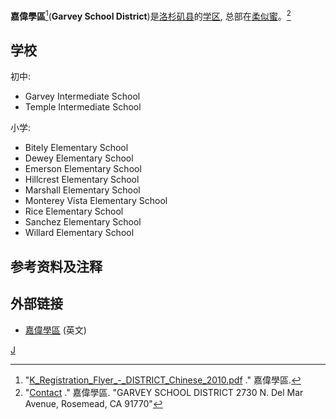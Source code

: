 '''嘉偉學區'''<ref>"[http://www.garvey.k12.ca.us/UserFiles/Servers/Server_51888/File/K_Registration_Flyer_-_DISTRICT_Chinese_2010.pdf K_Registration_Flyer_-_DISTRICT_Chinese_2010.pdf] {{Wayback|url=http://www.garvey.k12.ca.us/UserFiles/Servers/Server_51888/File/K_Registration_Flyer_-_DISTRICT_Chinese_2010.pdf |date=20160304103237 }}." 嘉偉學區.</ref>('''Garvey School District''')是[[洛杉矶县_(加利福尼亚州)|洛杉矶县]]的[[学区|学区]], 总部在[[柔似蜜|柔似蜜]]。<ref>"[http://www.garvey.k12.ca.us/contact/ Contact] {{Wayback|url=http://www.garvey.k12.ca.us/contact/ |date=20110118015630 }}." 嘉偉學區. "GARVEY SCHOOL DISTRICT 2730 N. Del Mar Avenue, Rosemead, CA 91770"</ref>

==学校==
初中:
* Garvey Intermediate School
* Temple Intermediate School

小学:
* Bitely Elementary School  
* Dewey Elementary School
* Emerson Elementary School
* Hillcrest Elementary School
* Marshall Elementary School
* Monterey Vista Elementary School
* Rice Elementary School
* Sanchez Elementary School
* Willard Elementary School

==参考资料及注释==
{{reflist}}

==外部链接==
* [http://www.garvey.k12.ca.us/ 嘉偉學區]{{Wayback|url=http://www.garvey.k12.ca.us/ |date=20201129225732 }} (英文)
{{蒙特利公園}}
[[Category:洛杉矶县的学区|J]]